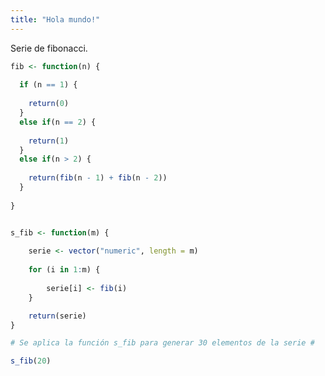 ```yaml
---
title: "Hola mundo!"
---
```


Serie de fibonacci.

```r
fib <- function(n) {
  
  if (n == 1) {
    
    return(0)
  }
  else if(n == 2) {
    
    return(1)
  }
  else if(n > 2) {
    
    return(fib(n - 1) + fib(n - 2))
  }
  
}


s_fib <- function(m) {
    
    serie <- vector("numeric", length = m)
    
    for (i in 1:m) {
        
        serie[i] <- fib(i)
    }

    return(serie)
}

# Se aplica la función s_fib para generar 30 elementos de la serie #

s_fib(20)
```
